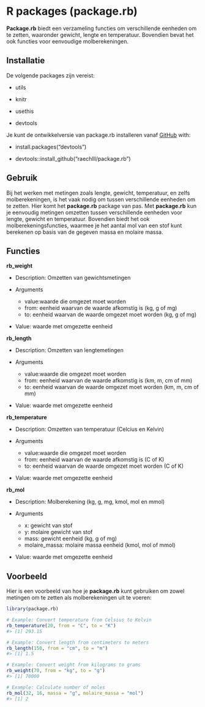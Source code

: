 # R packages (package.rb)

**Package.rb** biedt een verzameling functies om verschillende eenheden om te zetten, waaronder gewicht, lengte en temperatuur. Bovendien bevat het ook functies voor eenvoudige molberekeningen.

## Installatie
De volgende packages zijn vereist:

- utils

- knitr

- usethis

- devtools

Je kunt de ontwikkelversie van package.rb installeren vanaf
[GitHub](https://github.com/) with: 

- install.packages("devtools")

- devtools::install_github("raechlll/package.rb")

## Gebruik

Bij het werken met metingen zoals lengte, gewicht, temperatuur, en zelfs molberekeningen, is het vaak nodig om tussen verschillende eenheden om te zetten. Hier komt het **package.rb** package van pas.
Met **package.rb** kun je eenvoudig metingen omzetten tussen verschillende eenheden voor lengte, gewicht en temperatuur. Bovendien biedt het ook molberekeningsfuncties, waarmee je het aantal mol van een stof kunt berekenen op basis van de gegeven massa en molaire massa.

## Functies

:::note

**rb_weight**

- Description: Omzetten van gewichtsmetingen

- Arguments
    - value:waarde die omgezet moet worden
    - from: eenheid waarvan de waarde afkomstig is (kg, g of mg)
    - to: eenheid waarvan de waarde omgezet moet worden (kg, g of mg)

- Value: waarde met omgezette eenheid

:::

:::note

**rb_length**

- Description: Omzetten van lengtemetingen

- Arguments
    - value:waarde die omgezet moet worden
    - from: eenheid waarvan de waarde afkomstig is (km, m, cm of mm)
    - to: eenheid waarvan de waarde omgezet moet worden (km, m, cm of mm)

- Value: waarde met omgezette eenheid

:::

:::note

**rb_temperature**

- Description: Omzetten van temperatuur (Celcius en Kelvin)

- Arguments
    - value:waarde die omgezet moet worden
    - from: eenheid waarvan de waarde afkomstig is (C of K)
    - to: eenheid waarvan de waarde omgezet moet worden (C of K)

- Value: waarde met omgezette eenheid

:::

:::note

**rb_mol**

- Description: Molberekening (kg, g, mg, kmol, mol en mmol)

- Arguments
    - x: gewicht van stof
    - y: molaire gewicht van stof
    - mass: gewicht eenheid (kg, g of mg)
    - molaire_massa: molaire massa eenheid (kmol, mol of mmol)

- Value: waarde met omgezette eenheid

:::

## Voorbeeld
Hier is een voorbeeld van hoe je **package.rb** kunt gebruiken om zowel metingen om te zetten als molberekeningen uit te voeren:

``` r
library(package.rb)

# Example: Convert temperature from Celsius to Kelvin
rb_temperature(20, from = "C", to = "K")
#> [1] 293.15

# Example: Convert length from centimeters to meters
rb_length(150, from = "cm", to = "m")
#> [1] 1.5

# Example: Convert weight from kilograms to grams
rb_weight(70, from = "kg", to = "g")
#> [1] 70000

# Example: Calculate number of moles
rb_mol(32, 16, massa = "g", molaire_massa = "mol")
#> [1] 2
```
